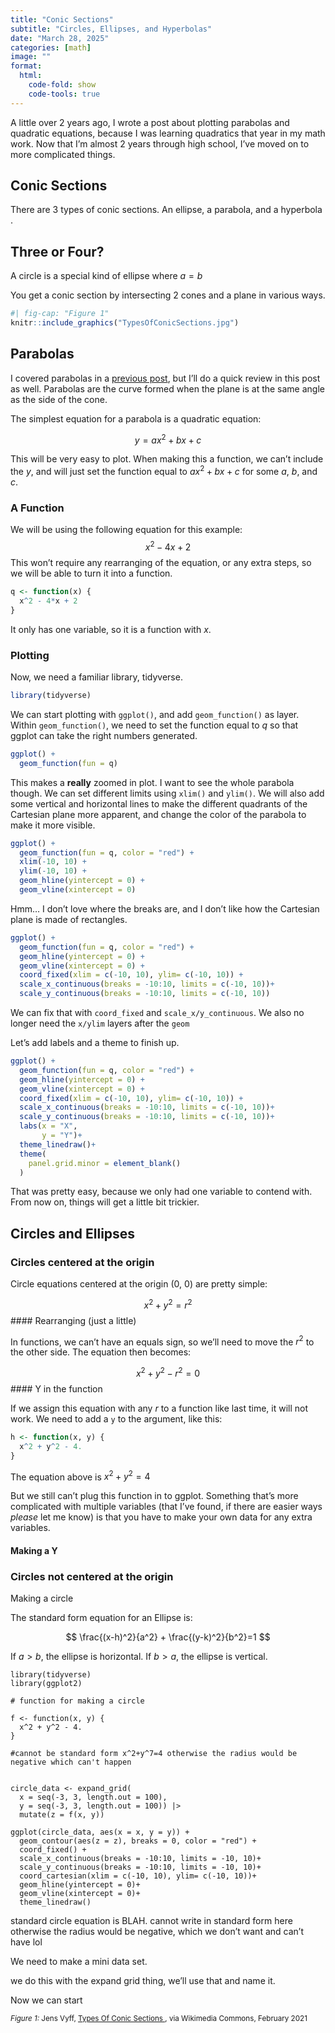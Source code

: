 ```yaml
--- 
title: "Conic Sections" 
subtitle: "Circles, Ellipses, and Hyperbolas" 
date: "March 28, 2025" 
categories: [math] 
image: "" 
format: 
  html: 
    code-fold: show 
    code-tools: true 
---
```


A little over 2 years ago, I wrote a post about plotting parabolas and quadratic equations, because I was learning quadratics that year in my math work. Now that I'm almost 2 years through high school, I've moved on to more complicated things.

## Conic Sections

There are 3 types of conic sections. An ellipse, a parabola, and a hyperbola .

::: {.callout-important icon=false}
## Three or Four?
A circle is a special kind of ellipse where $a = b$
:::

You get a conic section by intersecting 2 cones and a plane in various ways.

```r
#| fig-cap: "Figure 1"
knitr::include_graphics("TypesOfConicSections.jpg")
```

## Parabolas

I covered parabolas in a [previous post](https://www.miriamheiss.com/posts/Plotting-equations/), but I'll do a quick review in this post as well. Parabolas are the curve formed when the plane is at the same angle as the side of the cone.

The simplest equation for a parabola is a quadratic equation:

$$y = ax^2 + bx + c$$ 

This will be very easy to plot. When making this a function, we can't include the $y$, and will just set the function equal to $ax^2+bx+c$ for some $a$, $b$, and $c$.

### A Function

We will be using the following equation for this example:
$$x^2-4x+2$$
This won't require any rearranging of the equation, or any extra steps, so we will be able to turn it into a function.

```r
q <- function(x) {
  x^2 - 4*x + 2
}
```

It only has one variable, so it is a function with $x$.

### Plotting

Now, we need a familiar library, tidyverse.

```r
library(tidyverse)
```

We can start plotting with `ggplot()`, and add `geom_function()` as layer. Within `geom_function()`, we need to set the function equal to $q$ so that ggplot can take the right numbers generated.

```r
ggplot() +
  geom_function(fun = q)
```

This makes a **really** zoomed in plot. I want to see the whole parabola though. We can set different limits using `xlim()` and `ylim()`. We will also add some vertical and horizontal lines to make the different quadrants of the Cartesian plane more apparent, and change the color of the parabola to make it more visible.

```r
ggplot() +
  geom_function(fun = q, color = "red") +
  xlim(-10, 10) +
  ylim(-10, 10) + 
  geom_hline(yintercept = 0) +
  geom_vline(xintercept = 0) 
```

Hmm... I don't love where the breaks are, and I don't like how the Cartesian plane is made of rectangles.

```r
ggplot() +
  geom_function(fun = q, color = "red") +
  geom_hline(yintercept = 0) +
  geom_vline(xintercept = 0) +
  coord_fixed(xlim = c(-10, 10), ylim= c(-10, 10)) +
  scale_x_continuous(breaks = -10:10, limits = c(-10, 10))+
  scale_y_continuous(breaks = -10:10, limits = c(-10, 10))
```

We can fix that with `coord_fixed` and `scale_x/y_continuous`. We also no longer need the `x/ylim` layers after the `geom`

Let's add labels and a theme to finish up.

```r
ggplot() +
  geom_function(fun = q, color = "red") +
  geom_hline(yintercept = 0) +
  geom_vline(xintercept = 0) +
  coord_fixed(xlim = c(-10, 10), ylim= c(-10, 10)) +
  scale_x_continuous(breaks = -10:10, limits = c(-10, 10))+
  scale_y_continuous(breaks = -10:10, limits = c(-10, 10))+
  labs(x = "X",
       y = "Y")+
  theme_linedraw()+
  theme(
    panel.grid.minor = element_blank()
  )
```

That was pretty easy, because we only had one variable to contend with. From now on, things will get a little bit trickier.

## Circles and Ellipses

### Circles centered at the origin

Circle equations centered at the origin ($0$, $0$) are pretty simple:

$$x^2 + y^2 = r^2$$
#### Rearranging (just a little)

In functions, we can't have an equals sign, so we'll need to move the $r^2$ to the other side. The equation then becomes:

$$x^2 + y^2 - r^2 = 0$$
#### Y in the function

If we assign this equation with any $r$ to a function like last time, it will not work. We need to add a `y` to the argument, like this:

```r
h <- function(x, y) {
  x^2 + y^2 - 4.     
}
```

::: {.callout-important icon=false}
The equation above is $x^2 + y^2 = 4$
:::

But we still can't plug this function in to ggplot. Something that's more complicated with multiple variables (that I've found, if there are easier ways *please* let me know) is that you have to make your own data for any extra variables.

#### Making a Y

### Circles not centered at the origin

Making a circle

The standard form equation for an Ellipse is:

$$ \frac{(x-h)^2}{a^2} + \frac{(y-k)^2}{b^2}=1 $$

If $a> b$, the ellipse is horizontal. If $b>a$, the ellipse is vertical.


```
library(tidyverse)
library(ggplot2)

# function for making a circle

f <- function(x, y) {
  x^2 + y^2 - 4.     
}

#cannot be standard form x^2+y^7=4 otherwise the radius would be negative which can't happen


circle_data <- expand_grid(
  x = seq(-3, 3, length.out = 100),
  y = seq(-3, 3, length.out = 100)) |> 
  mutate(z = f(x, y))

ggplot(circle_data, aes(x = x, y = y)) +
  geom_contour(aes(z = z), breaks = 0, color = "red") +
  coord_fixed() +
  scale_x_continuous(breaks = -10:10, limits = -10, 10)+
  scale_y_continuous(breaks = -10:10, limits = -10, 10)+
  coord_cartesian(xlim = c(-10, 10), ylim= c(-10, 10))+
  geom_hline(yintercept = 0)+
  geom_vline(xintercept = 0)+
  theme_linedraw()

```

standard circle equation is BLAH. cannot write in standard form here otherwise the radius would be negative, which we don't want and can't have lol

We need to make a mini data set. 

we do this with the expand grid thing, we'll use that and name it.

Now we can start

<small class="text-muted">*Figure 1:* Jens Vyff,  <a href="https://commons.wikimedia.org/wiki/File:TypesOfConicSections.jpg">  Types Of Conic Sections </a>, via Wikimedia Commons, February 2021 </small>